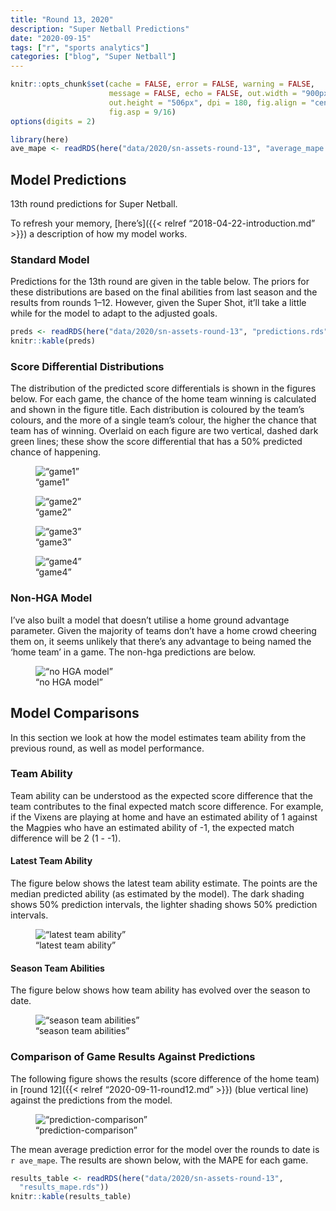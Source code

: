 ```yaml
---
title: "Round 13, 2020"
description: "Super Netball Predictions"
date: "2020-09-15"
tags: ["r", "sports analytics"]
categories: ["blog", "Super Netball"]
---
```


<!-- Time-stamp: <2019-04-27 13:42:06 (slane)> -->

```r
knitr::opts_chunk$set(cache = FALSE, error = FALSE, warning = FALSE,
                      message = FALSE, echo = FALSE, out.width = "900px",
                      out.height = "506px", dpi = 180, fig.align = "center",
                      fig.asp = 9/16)
options(digits = 2)

```

```r
library(here)
ave_mape <- readRDS(here("data/2020/sn-assets-round-13", "average_mape.rds"))

```

## Model Predictions

13th round predictions for Super Netball.

To refresh your memory, [here's]({{< relref "2018-04-22-introduction.md" >}}) a description of how my model works.

### Standard Model

Predictions for the 13th round are given in the table below. The priors for these distributions are based on the final abilities from last season and the results from rounds 1--12. However, given the Super Shot, it'll take a little while for the model to adapt to the adjusted goals.

```r
preds <- readRDS(here("data/2020/sn-assets-round-13", "predictions.rds"))
knitr::kable(preds)

```

### Score Differential Distributions

The distribution of the predicted score differentials is shown in the figures below. For each game, the chance of the home team winning is calculated and shown in the figure title. Each distribution is coloured by the team's colours, and the more of a single team's colour, the higher the chance that team has of winning. Overlaid on each figure are two vertical, dashed dark green lines; these show the score differential that has a 50% predicted chance of happening.

!["game1"](/sn-assets/2020/round13/game-1.png)

!["game2"](/sn-assets/2020/round13/game-2.png)

!["game3"](/sn-assets/2020/round13/game-3.png)

!["game4"](/sn-assets/2020/round13/game-4.png)

### Non-HGA Model

I've also built a model that doesn't utilise a home ground advantage parameter. Given the majority of teams don't have a home crowd cheering them on, it seems unlikely that there's any advantage to being named the 'home team' in a game. The non-hga predictions are below.

!["no HGA model"](/sn-assets/2020/round13/plot-grid-no-hga.png)

## Model Comparisons

In this section we look at how the model estimates team ability from the previous round, as well as model performance.

### Team Ability

Team ability can be understood as the expected score difference that the team contributes to the final expected match score difference. For example, if the Vixens are playing at home and have an estimated ability of 1 against the Magpies who have an estimated ability of -1, the expected match difference will be 2 (1 - -1).

#### Latest Team Ability

The figure below shows the latest team ability estimate. The points are the median predicted ability (as estimated by the model). The dark shading shows 50% prediction intervals, the lighter shading shows 50% prediction intervals.

!["latest team ability"](/sn-assets/2020/round13/abilities-latest.png)

#### Season Team Abilities

The figure below shows how team ability has evolved over the season to date.

!["season team abilities"](/sn-assets/2020/round13/abilities.png)

### Comparison of Game Results Against Predictions

The following figure shows the results (score difference of the home team) in [round 12]({{< relref "2020-09-11-round12.md" >}}) (blue vertical line) against the predictions from the model.

!["prediction-comparison"](/sn-assets/2020/round13/plot-grid-comparison.png)

The mean average prediction error for the model over the rounds to date is `r ave_mape`. The results are shown below, with the MAPE for each game.

```r
results_table <- readRDS(here("data/2020/sn-assets-round-13",
  "results_mape.rds"))
knitr::kable(results_table)

```
